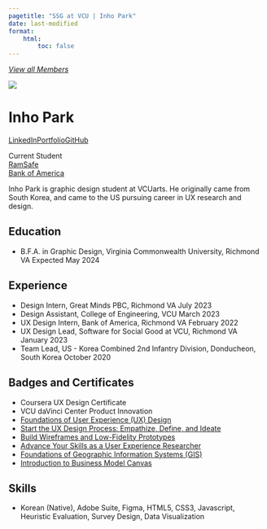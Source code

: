 ```yaml
---
pagetitle: "SSG at VCU | Inho Park"
date: last-modified
format:
    html:
        toc: false
---
```

<a id="goback-btn" href="./index.html">
<i class="bi bi-arrow-left-circle">
View all Members
</i>
</a>

<div class='profile-wrap'>

<div class='profile-bio'>

<div class='profile-pic-frame'>
<div class='profile-pic'>
<img src='../assets/parki2.png' class='img-fluid'>
</div>
</div>

<div class='profile-name-links'>
<h1>Inho Park</h1>
<div class='profile-links'><p>
<a href='https://www.linkedin.com/in/inhoprk'><i class='bi bi-linkedin'></i>LinkedIn</a><a href='https://www.inhodesign.com/'><i class='bi bi-link-45deg'></i>Portfolio</a><a href='https://github.com/inoxprk'><i class='bi bi-github'></i>GitHub</a>
</p>
</div>
</div>
  
<div class='member-status'>
<div class='status-wrap'>
<div class='status'>Current Student</div>
<a href='/projects/index.html#category=RamSafe'><div class='project'>RamSafe</div></a>
<a href='/projects/index.html#category=Bank%20of%20America'><div class='project'>Bank of America</div></a>

</div>
</div>


<p>
Inho Park is graphic design student at VCUarts. He originally came from South Korea, and came to the US pursuing career in UX research and design.
</p>



</div>


## Education

* <span class='item'>B.F.A. in Graphic Design, Virginia Commonwealth University, Richmond VA
 <span class='date'>Expected May 2024</span></span>

## Experience

* <span class='item'>Design Intern, Great Minds PBC, Richmond VA
 <span class='date'>July 2023</span></span>
* <span class='item'>Design Assistant, College of Engineering, VCU
 <span class='date'>March 2023</span></span>
* <span class='item'>UX Design Intern, Bank of America, Richmond VA
 <span class='date'>February 2022</span></span>
* <span class='item'>UX Design Lead, Software for Social Good at VCU, Richmond VA
 <span class='date'>January 2023</span></span>
* <span class='item'>Team Lead, US - Korea Combined 2nd Infantry Division, Donducheon, South Korea
 <span class='date'>October 2020</span></span>

## Badges and Certificates

* <span class='item'>Coursera UX Design Certificate</span>
* <span class='item'>VCU daVinci Center Product Innovation</span>
* <span class='item'>[Foundations of User Experience (UX) Design](https://www.coursera.org/account/accomplishments/certificate/ZQ497T6FVKG5)</span>
* <span class='item'>[Start the UX Design Process: Empathize, Define, and Ideate](https://www.coursera.org/account/accomplishments/certificate/JSBY2GY7L4D6)</span>
* <span class='item'>[Build Wireframes and Low-Fidelity Prototypes](https://www.coursera.org/account/accomplishments/certificate/PBH232UJVEQW)</span>
* <span class='item'>[Advance Your Skills as a User Experience Researcher](https://www.linkedin.com/learning/certificates/a154ad22b84cad39de714b90d6c961ba69bc5efe4ebe1729a5b63f271d75aeab?u=76209018)</span>
* <span class='item'>[Foundations of Geographic Information Systems (GIS)](https://www.linkedin.com/learning/certificates/b869fdff785477fa9b0ef54b8e4d3e0d59e6d7a4c7cdd207a14c3b775607b4ef?u=76209018)</span>
* <span class='item'>[Introduction to Business Model Canvas](https://www.credly.com/badges/5f648601-5ee4-4e65-a883-76b6f24133c1?source=linked_in_profile)</span>

## Skills

* <span class='item'>Korean (Native), Adobe Suite, Figma, HTML5, CSS3, Javascript, Heuristic Evaluation, Survey Design, Data Visualization</span>


</div>
             

